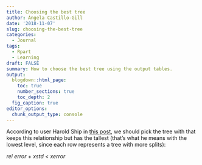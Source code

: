 ```yaml
---
title: Choosing the best tree
author: Ángela Castillo-Gill
date: '2018-11-07'
slug: choosing-the-best-tree
categories:
  - Journal
tags: 
  - Rpart
  - Learning
draft: FALSE
summary: How to choose the best tree using the output tables.
output:
  blogdown::html_page:
    toc: true
    number_sections: true
    toc_depth: 2
  fig_caption: true
editor_options: 
  chunk_output_type: console
---
```


According to user Harold Ship in [this post](https://stackoverflow.com/questions/29197213/what-is-the-difference-between-rel-error-and-x-error-in-a-rpart-decision-tree
), we should pick the tree with that keeps this relationship but has the tallest (that's what he means with the lowest level, since each row represents a tree with more splits):

$rel\>error$ $+$ $xstd$ $<$ $xerror$
